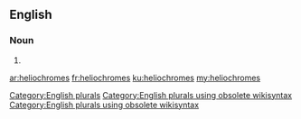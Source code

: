==English==

===Noun===
{{head|en}}

# {{plural of|heliochrome}}

[[Category:English plurals]][[Category:English plurals using obsolete wikisyntax]][[Category:English plurals using obsolete wikisyntax]]

[[ar:heliochromes]]
[[fr:heliochromes]]
[[ku:heliochromes]]
[[my:heliochromes]]